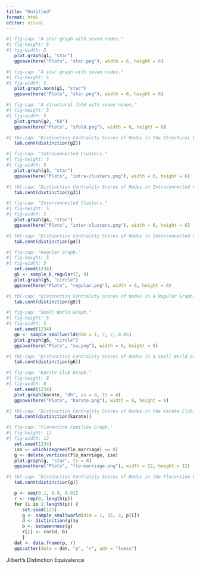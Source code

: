```yaml
---
title: "Untitled"
format: html
editor: visual
---
```


```r
#| fig-cap: "A star graph with seven nodes."
#| fig-height: 5
#| fig-width: 5
   plot.graph(g1, "star")
   ggsave(here("Plots", "star.png"), width = 6, height = 6)
```

```r
#| fig-cap: "A star graph with seven nodes."
#| fig-height: 5
#| fig-width: 5
   plot.graph.norm(g1, "star")
   ggsave(here("Plots", "star.png"), width = 6, height = 6)
```


```r
#| fig-cap: "A structural fold with seven nodes."
#| fig-height: 5
#| fig-width: 5
   plot.graph(g2, "kk")
   ggsave(here("Plots", "sfold.png"), width = 6, height = 6)
```

```r
#| tbl-cap: "Distinction Centrality Scores of Nodes in the Structural Fold."
   tab.cent(distinction(g2))
```


```r
#| fig-cap: "Intraconnected Clusters."
#| fig-height: 5
#| fig-width: 5
   plot.graph(g3, "star")
   ggsave(here("Plots", "intra-clusters.png"), width = 6, height = 6)
```

```r
#| tbl-cap: "Distinction Centrality Scores of Nodes in Intraconnected Clusters."
   tab.cent(distinction(g3))
```

```r
#| fig-cap: "Interconnected Clusters."
#| fig-height: 5
#| fig-width: 5
   plot.graph(g4, "star")
   ggsave(here("Plots", "inter-clusters.png"), width = 6, height = 6)
```

```r
#| tbl-cap: "Distinction Centrality Scores of Nodes in Interconnected Clusters."
   tab.cent(distinction(g4))
```


```r
#| fig-cap: "Regular Graph."
#| fig-height: 5
#| fig-width: 5
   set.seed(1234)
   g5 <- sample_k_regular(7, 4)
   plot.graph(g5, "circle")
   ggsave(here("Plots", "regular.png"), width = 6, height = 6)
```

```r
#| tbl-cap: "Distinction Centrality Scores of Nodes in a Regular Graph."
   tab.cent(distinction(g5))
```

```r
#| fig-cap: "Small World Graph."
#| fig-height: 5
#| fig-width: 5
   set.seed(1234)
   g6 <- sample_smallworld(dim = 1, 7, 2, 0.05)
   plot.graph(g6, "circle")
   ggsave(here("Plots", "sw.png"), width = 6, height = 6)
```

```r
#| tbl-cap: "Distinction Centrality Scores of Nodes in a Small World Graph."
   tab.cent(distinction(g6))
```


```r
#| fig-cap: "Karate Club Graph."
#| fig-height: 8
#| fig-width: 8
   set.seed(1234)
   plot.graph(karate, "dh", vs = 8, ts = 4)
   ggsave(here("Plots", "karate.png"), width = 6, height = 6)
```

```r
#| tbl-cap: "Distinction Centrality Scores of Nodes in the Karate Club."
   tab.cent(distinction(karate))
```

```r
#| fig-cap: "Florentine Families Graph."
#| fig-height: 12
#| fig-width: 12
   set.seed(1234)
   iso <- which(degree(flo_marriage) == 0)
   g <- delete_vertices(flo_marriage, iso)
   plot.graph(g, "star", ts = 8)
   ggsave(here("Plots", "flo-marriage.png"), width = 12, height = 12)
```

```r
#| tbl-cap: "Distinction Centrality Scores of Nodes in the Florentine Families."
   tab.cent(distinction(g))
```

```r
   p <- seq(0.1, 0.9, 0.01)
   r <- rep(0, length(p))
   for (i in 1:length(p)) {
      set.seed(123)
      g <- sample_smallworld(dim = 1, 15, 3, p[i]) 
      d <- distinction(g)$u
      b <- betweenness(g)
      r[i] <- cor(d, b)
      }
   dat <- data.frame(p, r)
   ggscatter(data = dat, "p", "r", add = "loess") 
```




Jilbert's Distinction Equivalence